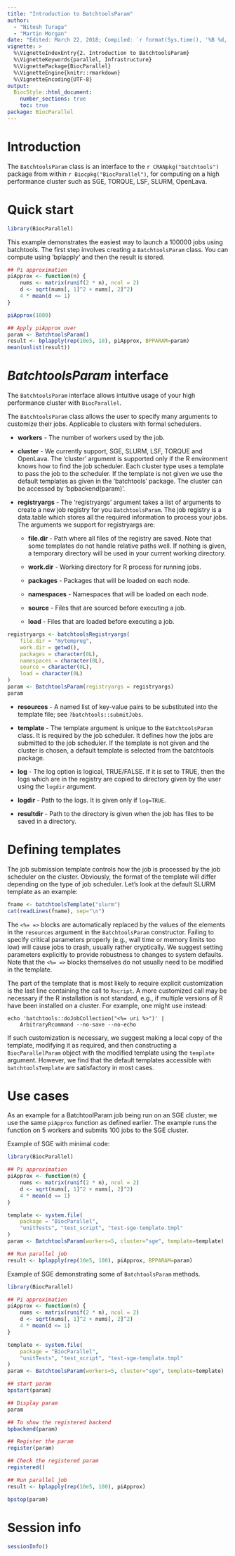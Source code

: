 ```yaml
---
title: "Introduction to BatchtoolsParam"
author: 
  - "Nitesh Turaga"
  - "Martin Morgan"
date: "Edited: March 22, 2018; Compiled: `r format(Sys.time(), '%B %d, %Y')`; Converted to Rmd: May 20, 2025"
vignette: >
  %\VignetteIndexEntry{2. Introduction to BatchtoolsParam}
  %\VignetteKeywords{parallel, Infrastructure}
  %\VignettePackage{BiocParallel}
  %\VignetteEngine{knitr::rmarkdown}
  %\VignetteEncoding{UTF-8}
output: 
  BiocStyle::html_document:
    number_sections: true
    toc: true
package: BiocParallel
---
```


# Introduction

The `BatchtoolsParam` class is an interface to the `r CRANpkg("batchtools")`
package from within `r Biocpkg("BiocParallel")`, for computing on a high
performance cluster such as SGE, TORQUE, LSF, SLURM, OpenLava.

# Quick start

```r
library(BiocParallel)
```

This example demonstrates the easiest way to launch a 100000 jobs using
batchtools. The first step involves creating a `BatchtoolsParam` class. You can
compute using 'bplapply' and then the result is stored.

```r
## Pi approximation
piApprox <- function(n) {
    nums <- matrix(runif(2 * n), ncol = 2)
    d <- sqrt(nums[, 1]^2 + nums[, 2]^2)
    4 * mean(d <= 1)
}

piApprox(1000)

## Apply piApprox over
param <- BatchtoolsParam()
result <- bplapply(rep(10e5, 10), piApprox, BPPARAM=param)
mean(unlist(result))
```

# *BatchtoolsParam* interface

The `BatchtoolsParam` interface allows intuitive usage of your high performance
cluster with `BiocParallel`.

The `BatchtoolsParam` class allows the user to specify many arguments to
customize their jobs. Applicable to clusters with formal schedulers.

* **workers** - The number of workers used by the job.

* **cluster** - We currently support, SGE, SLURM, LSF, TORQUE and OpenLava. The
'cluster' argument is supported only if the R environment knows how to find the
job scheduler. Each cluster type uses a template to pass the job to the
scheduler. If the template is not given we use the default templates as given in
the 'batchtools' package. The cluster can be accessed by 'bpbackend(param)'.

* **registryargs** - The 'registryargs' argument takes a list of arguments to
create a new job registry for you `BatchtoolsParam`. The job registry is a
data.table which stores all the required information to process your jobs. The
arguments we support for registryargs are:

    * **file.dir** - Path where all files of the registry are saved. Note that
    some templates do not handle relative paths well. If nothing is given, a
    temporary directory will be used in your current working directory.
    
    * **work.dir** - Working directory for R process for running jobs.
    
    * **packages** - Packages that will be loaded on each node.
    
    * **namespaces** - Namespaces that will be loaded on each node.
    
    * **source** - Files that are sourced before executing a job.
    
    * **load** - Files that are loaded before executing a job.

```r
registryargs <- batchtoolsRegistryargs(
    file.dir = "mytempreg",
    work.dir = getwd(),
    packages = character(0L),
    namespaces = character(0L),
    source = character(0L),
    load = character(0L)
)
param <- BatchtoolsParam(registryargs = registryargs)
param
```

* **resources** - A named list of key-value pairs to be substituted into the
template file; see `?batchtools::submitJobs`.

* **template** - The template argument is unique to the `BatchtoolsParam` class.
It is required by the job scheduler. It defines how the jobs are submitted to
the job scheduler. If the template is not given and the cluster is chosen, a
default template is selected from the batchtools package.

* **log** - The log option is logical, TRUE/FALSE. If it is set to TRUE, then
the logs which are in the registry are copied to directory given by the user
using the `logdir` argument.

* **logdir** - Path to the logs. It is given only if `log=TRUE`.

* **resultdir** - Path to the directory is given when the job has files to be
saved in a directory.

# Defining templates

The job submission template controls how the job is processed by the job
scheduler on the cluster. Obviously, the format of the template will differ
depending on the type of job scheduler. Let's look at the default SLURM template
as an example:

```r
fname <- batchtoolsTemplate("slurm")
cat(readLines(fname), sep="\n")
```

The `<%= =>` blocks are automatically replaced by the values of the elements in
the `resources` argument in the `BatchtoolsParam` constructor. Failing to
specify critical parameters properly (e.g., wall time or memory limits too low)
will cause jobs to crash, usually rather cryptically. We suggest setting
parameters explicitly to provide robustness to changes to system defaults. Note
that the `<%= =>` blocks themselves do not usually need to be modified in the
template.

The part of the template that is most likely to require explicit customization
is the last line containing the call to `Rscript`. A more customized call may be
necessary if the R installation is not standard, e.g., if multiple versions of R
have been installed on a cluster. For example, one might use instead:

```
echo 'batchtools::doJobCollection("<%= uri %>")' |
    ArbitraryRcommand --no-save --no-echo
```

If such customization is necessary, we suggest making a local copy of the
template, modifying it as required, and then constructing a `BiocParallelParam`
object with the modified template using the `template` argument. However, we
find that the default templates accessible with `batchtoolsTemplate` are
satisfactory in most cases.

# Use cases

As an example for a BatchtoolParam job being run on an SGE cluster, we use the
same `piApprox` function as defined earlier. The example runs the function on 5
workers and submits 100 jobs to the SGE cluster.

Example of SGE with minimal code:

```r
library(BiocParallel)

## Pi approximation
piApprox <- function(n) {
    nums <- matrix(runif(2 * n), ncol = 2)
    d <- sqrt(nums[, 1]^2 + nums[, 2]^2)
    4 * mean(d <= 1)
}

template <- system.file(
    package = "BiocParallel",
    "unitTests", "test_script", "test-sge-template.tmpl"
)
param <- BatchtoolsParam(workers=5, cluster="sge", template=template)

## Run parallel job
result <- bplapply(rep(10e5, 100), piApprox, BPPARAM=param)
```

Example of SGE demonstrating some of `BatchtoolsParam` methods.

```r
library(BiocParallel)

## Pi approximation
piApprox <- function(n) {
    nums <- matrix(runif(2 * n), ncol = 2)
    d <- sqrt(nums[, 1]^2 + nums[, 2]^2)
    4 * mean(d <= 1)
}

template <- system.file(
    package = "BiocParallel",
    "unitTests", "test_script", "test-sge-template.tmpl"
)
param <- BatchtoolsParam(workers=5, cluster="sge", template=template)

## start param
bpstart(param)

## Display param
param

## To show the registered backend
bpbackend(param)

## Register the param
register(param)

## Check the registered param
registered()

## Run parallel job
result <- bplapply(rep(10e5, 100), piApprox)

bpstop(param)
```

# Session info

```r
sessionInfo()
```
